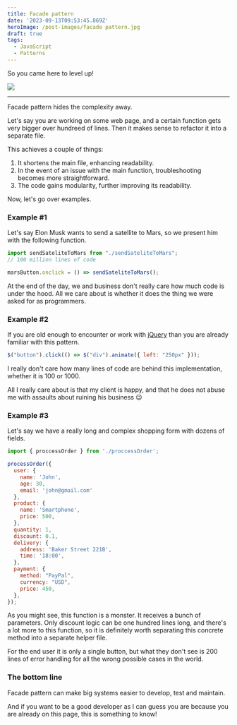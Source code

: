 ```yaml
---
title: Facade pattern
date: '2023-09-13T09:53:45.869Z'
heroImage: /post-images/facade pattern.jpg
draft: true
tags:
  - JavaScript
  - Patterns
---
```



So you came here to level up!

![](</post-images/Facade pattern ILLUSTRATION meme.jpg>)

***

Facade pattern hides the complexity away.

Let's say you are working on some web page, and a certain function gets very bigger over hundreed of lines. Then it makes sense to refactor it into a separate file.

This achieves a couple of things:

1. It shortens the main file, enhancing readability.
2. In the event of an issue with the main function, troubleshooting becomes more straightforward.
3. The code gains modularity, further improving its readability.

Now, let's go over examples.

### Example #1

Let's say Elon Musk wants to send a satellite to Mars, so we present him with the following function.

```javascript
import sendSateliteToMars from "./sendSateliteToMars";
// 100 million lines of code

marsButton.onclick = () => sendSateliteToMars();

```

At the end of the day, we and business don't really care how much code is under the hood. All we care about is whether it does the thing we were asked for as programmers.

### Example #2

If you are old enough to encounter or work with [jQuery](https://jquery.com/) than you are already familiar with this pattern.

```javascript
$("button").click(() => $("div").animate({ left: "250px" }));
```

I really don't care how many lines of code are behind this implementation, whether it is 100 or 1000.

All I really care about is that my client is happy, and that he does not abuse me with assaults about ruining his business 😉

### Example #3

Let's say we have a really long and complex shopping form with dozens of fields.

```javascript
import { proccessOrder } from './proccessOrder';

processOrder({
  user: {
    name: 'John',
    age: 30,
    email: 'john@gmail.com'
  },
  product: {
    name: 'Smartphone',
    price: 500,
  },
  quantity: 1,
  discount: 0.1,
  delivery: {
    address: 'Baker Street 221B',
    time: '18:00',
  },
  payment: {
    method: "PayPal",
    currency: "USD",
    price: 450,
  },
});

```

As you might see, this function is a monster. It receives a bunch of parameters. Only discount logic can be one hundred lines long, and there's a  lot more to this function, so it is definitely worth separating this concrete method into a separate helper file.

For the end user it is only a single button, but what they don't see is 200 lines of error handling for all the wrong possible cases in the world.

### The bottom line

Facade pattern can make big systems easier to develop, test and maintain.

And if you want to be a good developer as I can guess you are because you are already on this page, this is something to know!
